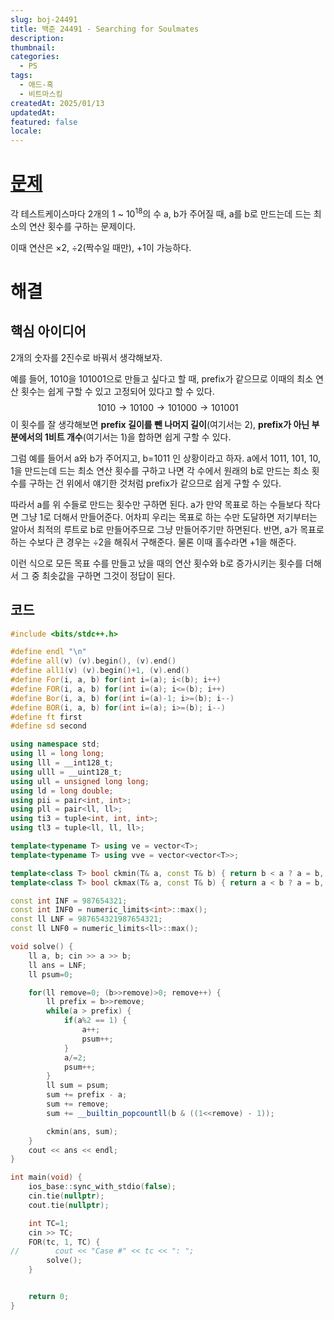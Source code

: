 ```yaml
---
slug: boj-24491
title: 백준 24491 - Searching for Soulmates
description: 
thumbnail: 
categories:
  - PS
tags:
  - 애드-혹
  - 비트마스킹
createdAt: 2025/01/13
updatedAt: 
featured: false
locale:
---
```

# [문제](https://www.acmicpc.net/problem/24491)
각 테스트케이스마다 2개의 1 ~ $10^{18}$의 수 a, b가 주어질 때, a를 b로 만드는데 드는 최소의 연산 횟수를 구하는 문제이다.

이때 연산은 $\times 2$, $\div 2$(짝수일 때만), $+1$이 가능하다.

# 해결
## 핵심 아이디어
2개의 숫자를 2진수로 바꿔서 생각해보자.

예를 들어, $1010$을 $101001$으로 만들고 싶다고 할 때, prefix가 같으므로 이때의 최소 연산 횟수는 쉽게 구할 수 있고 고정되어 있다고 할 수 있다.
$$
1010 → 10100 → 101000 → 101001
$$
이 횟수를 잘 생각해보면 **prefix 길이를 뺀 나머지 길이**(여기서는 2), **prefix가 아닌 부분에서의 1비트 개수**(여기서는 1)을 합하면 쉽게 구할 수 있다.

그럼 예를 들어서  a와 b가 주어지고, b=$1011$ 인 상황이라고 하자.
a에서 $1011$, $101$, $10$, $1$을 만드는데 드는 최소 연산 횟수를 구하고 나면 각 수에서 원래의 b로 만드는 최소 횟수를 구하는 건 위에서 얘기한 것처럼 prefix가 같으므로 쉽게 구할 수 있다.

따라서 a를 위 수들로 만드는 횟수만 구하면 된다.
a가 만약 목표로 하는 수들보다 작다면  그냥 1로 더해서 만들어준다. 어차피 우리는 목표로 하는 수만 도달하면 저기부터는 알아서 최적의 루트로 b로 만들어주므로 그냥 만들어주기만 하면된다.
반면, a가 목표로 하는 수보다 큰 경우는 $\div 2$을 해줘서 구해준다. 물론 이때 홀수라면 $+1$을 해준다.

이런 식으로 모든 목표 수를 만들고 났을 때의 연산 횟수와 b로 증가시키는 횟수를 더해서 그 중 최솟값을 구하면 그것이 정답이 된다.

## 코드
```cpp
#include <bits/stdc++.h>

#define endl "\n"
#define all(v) (v).begin(), (v).end()
#define all1(v) (v).begin()+1, (v).end()
#define For(i, a, b) for(int i=(a); i<(b); i++)
#define FOR(i, a, b) for(int i=(a); i<=(b); i++)
#define Bor(i, a, b) for(int i=(a)-1; i>=(b); i--)
#define BOR(i, a, b) for(int i=(a); i>=(b); i--)
#define ft first
#define sd second

using namespace std;
using ll = long long;
using lll = __int128_t;
using ulll = __uint128_t;
using ull = unsigned long long;
using ld = long double;
using pii = pair<int, int>;
using pll = pair<ll, ll>;
using ti3 = tuple<int, int, int>;
using tl3 = tuple<ll, ll, ll>;

template<typename T> using ve = vector<T>;
template<typename T> using vve = vector<vector<T>>;

template<class T> bool ckmin(T& a, const T& b) { return b < a ? a = b, 1 : 0; }
template<class T> bool ckmax(T& a, const T& b) { return a < b ? a = b, 1 : 0; }

const int INF = 987654321;
const int INF0 = numeric_limits<int>::max();
const ll LNF = 987654321987654321;
const ll LNF0 = numeric_limits<ll>::max();

void solve() {
    ll a, b; cin >> a >> b;
    ll ans = LNF;
    ll psum=0;

    for(ll remove=0; (b>>remove)>0; remove++) {
        ll prefix = b>>remove;
        while(a > prefix) {
            if(a%2 == 1) {
                a++;
                psum++;
            }
            a/=2;
            psum++;
        }
        ll sum = psum;
        sum += prefix - a;
        sum += remove;
        sum += __builtin_popcountll(b & ((1<<remove) - 1));

        ckmin(ans, sum);
    }
    cout << ans << endl;
}

int main(void) {
    ios_base::sync_with_stdio(false);
    cin.tie(nullptr);
    cout.tie(nullptr);

    int TC=1;
    cin >> TC;
    FOR(tc, 1, TC) {
//        cout << "Case #" << tc << ": ";
        solve();
    }


    return 0;
}
```